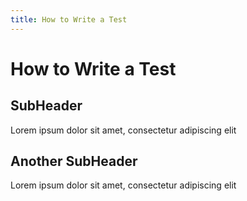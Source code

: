 ```yaml
---
title: How to Write a Test
---
```

# How to Write a Test

## SubHeader
Lorem ipsum dolor sit amet, consectetur adipiscing elit

## Another SubHeader
Lorem ipsum dolor sit amet, consectetur adipiscing elit